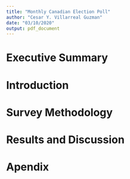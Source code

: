 ```yaml
---
title: "Monthly Canadian Election Poll"
author: "Cesar Y. Villarreal Guzman"
date: "03/10/2020"
output: pdf_document
---
```


# Executive Summary


# Introduction


# Survey Methodology


# Results and Discussion


# Apendix